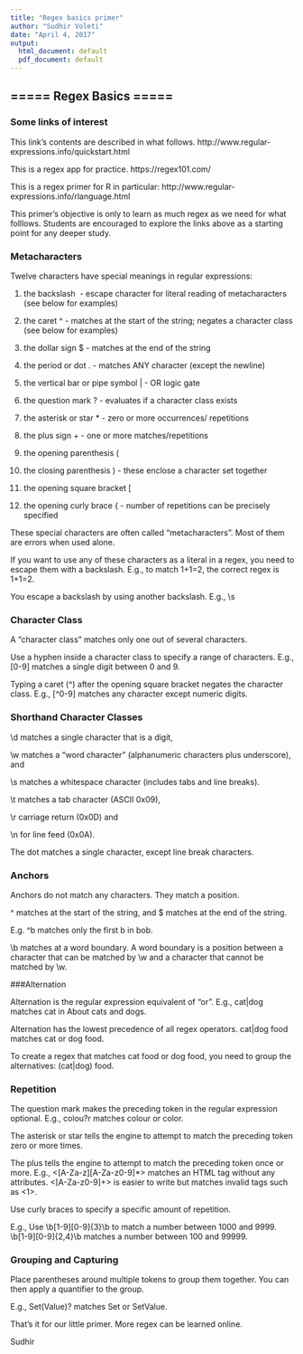 ```yaml
---
title: "Regex basics primer"
author: "Sudhir Voleti"
date: "April 4, 2017"
output:
  html_document: default
  pdf_document: default
---
```


## ===== Regex Basics =====

### Some links of interest

This link's contents are described in what follows.  http://www.regular-expressions.info/quickstart.html

This is a regex app for practice.  https://regex101.com/

This is a regex primer for R in particular: http://www.regular-expressions.info/rlanguage.html

This primer's objective is only to learn as much regex as we need for what folllows. Students are encouraged to explore the links above as a starting point for any deeper study.

### Metacharacters

Twelve characters have special meanings in regular expressions: 

1. the backslash \ - escape character for literal reading of metacharacters (see below for examples)

2. the caret ^ - matches at the start of the string; negates a character class (see below for examples)

3. the dollar sign $ - matches at the end of the string

4. the period or dot . -  matches ANY character (except the newline)

5. the vertical bar or pipe symbol | - OR logic gate

6. the question mark ? - evaluates if a character class exists

7. the asterisk or star * - zero or more occurrences/ repetitions

8. the plus sign + - one or more matches/repetitions

9. the opening parenthesis ( 

10. the closing parenthesis ) - these enclose a character set together   

11. the opening square bracket [  

12. the opening curly brace { - number of repetitions can be precisely specified

These special characters are often called "metacharacters". Most of them are errors when used alone.

If you want to use any of these characters as a literal in a regex, you need to escape them with a backslash. 
E.g., to match 1+1=2, the correct regex is 1\+1=2. 

You escape a backslash by using another backslash. E.g., \\s

### Character Class

A "character class" matches only one out of several characters. 

Use a hyphen inside a character class to specify a range of characters. E.g., [0-9] matches a single digit between 0 and 9. 

Typing a caret (^) after the opening square bracket negates the character class. E.g., [^0-9] matches any character except numeric digits.

### Shorthand Character Classes

\\d matches a single character that is a digit, 

\\w matches a "word character" (alphanumeric characters plus underscore), and 

\\s matches a whitespace character (includes tabs and line breaks).  

\\t matches a tab character (ASCII 0x09), 

\\r carriage return (0x0D) and 

\\n for line feed (0x0A).

The dot matches a single character, except line break characters.

### Anchors

Anchors do not match any characters. They match a position. 

^ matches at the start of the string, and $ matches at the end of the string.

E.g. ^b matches only the first b in bob.

\\b matches at a word boundary. A word boundary is a position between a character that can be matched by \\w and a character that cannot be matched by \\w.

###Alternation

Alternation is the regular expression equivalent of "or". E.g., cat|dog matches cat in About cats and dogs.

Alternation has the lowest precedence of all regex operators. cat|dog food matches cat or dog food. 

To create a regex that matches cat food or dog food, you need to group the alternatives: (cat|dog) food.

### Repetition

The question mark makes the preceding token in the regular expression optional. E.g., colou?r matches colour or color.

The asterisk or star tells the engine to attempt to match the preceding token zero or more times. 

The plus tells the engine to attempt to match the preceding token once or more. 
E.g., <[A-Za-z][A-Za-z0-9]*> matches an HTML tag without any attributes. <[A-Za-z0-9]+> is easier to write but matches invalid tags such as <1>.

Use curly braces to specify a specific amount of repetition. 

E.g., Use \\b[1-9][0-9]{3}\\b to match a number between 1000 and 9999. 
\\b[1-9][0-9]{2,4}\\b matches a number between 100 and 99999.

### Grouping and Capturing

Place parentheses around multiple tokens to group them together. You can then apply a quantifier to the group. 

E.g., Set(Value)? matches Set or SetValue.

That's it for our little primer. More regex can be learned online.

Sudhir